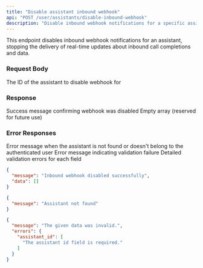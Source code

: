 ```yaml
---
title: "Disable assistant inbound webhook"
api: "POST /user/assistants/disable-inbound-webhook"
description: "Disable inbound webhook notifications for a specific assistant"
---
```


This endpoint disables inbound webhook notifications for an assistant, stopping the delivery of real-time updates about inbound call completions and data.

### Request Body

<ParamField body="assistant_id" type="integer" required>
  The ID of the assistant to disable webhook for
</ParamField>

### Response

<ResponseField name="message" type="string">
  Success message confirming webhook was disabled
</ResponseField>

<ResponseField name="data" type="array">
  Empty array (reserved for future use)
</ResponseField>

### Error Responses

<ResponseField name="404 Not Found">
  <Expandable title="Error Response">
    <ResponseField name="message" type="string">
      Error message when the assistant is not found or doesn't belong to the authenticated user
    </ResponseField>
  </Expandable>
</ResponseField>

<ResponseField name="422 Validation Error">
  <Expandable title="Error Response">
    <ResponseField name="message" type="string">
      Error message indicating validation failure
    </ResponseField>
    <ResponseField name="errors" type="object">
      Detailed validation errors for each field
    </ResponseField>
  </Expandable>
</ResponseField>

<ResponseExample>

```json 200 Success Response
{
  "message": "Inbound webhook disabled successfully",
  "data": []
}
```

```json 404 Not Found
{
  "message": "Assistant not found"
}
```

```json 422 Validation Error
{
  "message": "The given data was invalid.",
  "errors": {
    "assistant_id": [
      "The assistant id field is required."
    ]
  }
}
```

</ResponseExample>